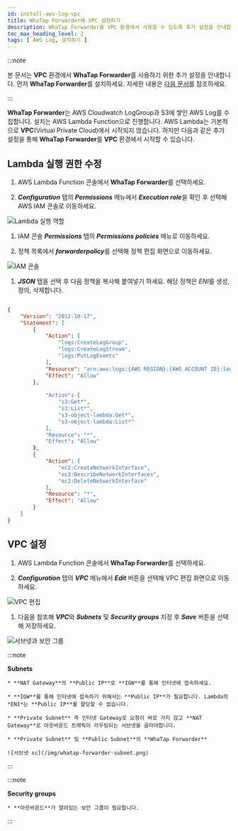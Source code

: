 ```yaml
---
id: install-aws-log-vpc
title: WhaTap Forwarder에 VPC 설정하기
description: WhaTap Forwarder를 VPC 환경에서 사용할 수 있도록 추가 설정을 안내합니다.
toc_max_heading_level: 2
tags: [ AWS Log, 설치하기 ]
---
```


:::note

본 문서는 **VPC** 환경에서 **WhaTap Forwarder**를 사용하기 위한 추가 설정을 안내합니다. 먼저 **WhaTap Forwarder**를 설치하세요. 자세한 내용은 [다음 문서](../aws-log/install-aws-log#install-whatap-forwarder)를 참조하세요.

:::

**WhaTap Forwarder**는 AWS Cloudwatch LogGroup과 S3에 쌓인 AWS Log를 수집합니다. 설치는 AWS Lambda Function으로 진행합니다. AWS Lambda는 기본적으로 **VPC**(Virtual Private Cloud)에서 시작되지 않습니다. 하지만 다음과 같은 추가 설정을 통해 **WhaTap Forwarder**를 **VPC** 환경에서 시작할 수 있습니다.

## Lambda 실행 권한 수정

1. AWS Lambda Function 콘솔에서 **WhaTap Forwarder**를 선택하세요.

1. ***Configuration*** 탭의 ***Permissions*** 메뉴에서 ***Execution role***을 확인 후 선택해 AWS IAM 콘솔로 이동하세요.

  ![Lambda 실행 역할](/img/whatap-forwarder-vpc-lambda.png)

1. IAM 콘솔 ***Permissions*** 탭의 ***Permissions policies*** 메뉴로 이동하세요. 

1. 정책 목록에서 ***forwarderpolicy***를 선택해 정책 편집 화면으로 이동하세요.

  ![IAM 콘솔](/img/whatap-forwarder-vpc-aws-iam.png)

1. ***JSON*** 탭을 선택 후 다음 정책을 복사해 붙여넣기 하세요. 해당 정책은 *ENI*를 생성, 정의, 삭제합니다.

  ```json title='IAM Policy'

  {
      "Version": "2012-10-17",
      "Statement": [
          {
              "Action": [
                  "logs:CreateLogGroup",
                  "logs:CreateLogStream",
                  "logs:PutLogEvents"
              ],
              "Resource": "arn:aws:logs:{AWS REGION}:{AWS ACCOUNT ID}:log-group:/aws/lambda/*",
              "Effect": "Allow"
          },
          
              "Action": [
                  "s3:Get*",
                  "s3:List*",
                  "s3-object-lambda:Get*",
                  "s3-object-lambda:List*"
              ],
              "Resource": "*",
              "Effect": "Allow"
          },
          {
              "Action": [
                  "ec2:CreateNetworkInterface",
                  "ec2:DescribeNetworkInterfaces",
                  "ec2:DeleteNetworkInterface"
              ],
              "Resource": "*",
              "Effect": "Allow"
          }
      ]
  }
  
  ```

## VPC 설정

1. AWS Lambda Function 콘솔에서 **WhaTap Forwarder**를 선택하세요.

1. ***Configuration*** 탭의 ***VPC*** 메뉴에서 ***Edit*** 버튼을 선택해 VPC 편집 화면으로 이동하세요.

  ![VPC 편집](/img/whatap-forwarder-vpc-edit.png)

1. 다음을 참조해 ***VPC***와 ***Subnets*** 및 ***Security groups*** 지정 후 ***Save*** 버튼을 선택해 저장하세요.

  ![서브넷과 보안 그룹](/img/whatap-forwarder-vpc-sg.png)

  :::note

  **Subnets**

    * **NAT Gateway**의 **Public IP**로 **IGW**를 통해 인터넷에 접속하세요.

    * **IGW**를 통해 인터넷에 접속하기 위해서는 **Public IP**가 필요합니다. Lambda의 *ENI*는 **Public IP**를 할당할 수 없습니다.

    * **Private Subnet** 즉 인터넷 Gateway로 요청이 바로 가지 않고 **NAT Gateway**로 아웃바운드 트래픽이 라우팅되는 서브넷을 골라야합니다.

    * **Private Subnet** 및 **Public Subnet**의 **WhaTap Forwarder**

    ![서브넷 sc](/img/whatap-forwarder-subnet.png)

  :::

  :::note

  **Security groups**

    * **아웃바운드**가 열려있는 보안 그룹이 필요합니다.

  :::

<!-- 

#### Subnets

* **NAT Gateway**의 **Public IP**로 **IGW**를 통해 인터넷에 접속하세요.

* **IGW**를 통해 인터넷에 접속하기 위해서는 **Public IP**가 필요합니다. Lambda의 *ENI*는 **Public IP**를 할당할 수 없습니다.

* **Private Subnet** 즉 인터넷 Gateway로 요청이 바로 가지 않고 **NAT Gateway**로 아웃바운드 트래픽이 라우팅되는 서브넷을 골라야합니다.

* **Private Subnet** 및 **Public Subnet**의 **WhaTap Forwarder**

  ![서브넷 sc](/img/whatap-forwarder-subnet.png)

#### Security groups

* **아웃바운드**가 열려있는 보안 그룹이 필요합니다.

-->

<!-- 

  ![보안 그룹](/img/whatap-forwarder-vpc-sg-outbound.png)

-->

